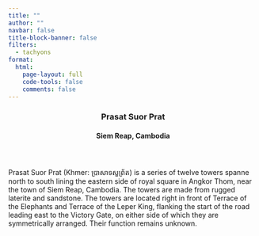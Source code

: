 ```yaml
---
title: ""
author: ""
navbar: false
title-block-banner: false
filters:
  - tachyons
format:
  html:
    page-layout: full
    code-tools: false
    comments: false
---
```



```{=html}
<article data-name="article-full-bleed-background">
  <div class="cf" style="background:url('IMG_2263.jpg') no-repeat center center fixed; background-size: cover;">
    <div class="fl pa3 pa4-ns bg-white black-70 measure-narrow f3 times">
      <header class="bb b--black-70 pv4">
        <h3 class="f2 fw7 ttu tracked lh-title mt0 mb3 avenir">Prasat Suor Prat</h3>
        <h4 class="f3 fw4 i lh-title mt0">Siem Reap, Cambodia</h4>
      </header>
      <section class="pt5 pb4">
        <p class="times lh-copy measure f4 mt0">
          Prasat Suor Prat (Khmer: ប្រាសាទសួព្រ័ត) is a series of twelve towers spanne
          north to south lining the eastern side of royal square in Angkor Thom,
          near the town of Siem Reap, Cambodia. The towers are made from rugged
          laterite and sandstone. The towers are located right in front of
          Terrace of the Elephants and Terrace of the Leper King, flanking the
          start of the road leading east to the Victory Gate, on either side of
          which they are symmetrically arranged. Their function remains unknown.
        </p>
      </section>
    </div>
  </div>
</article>

```